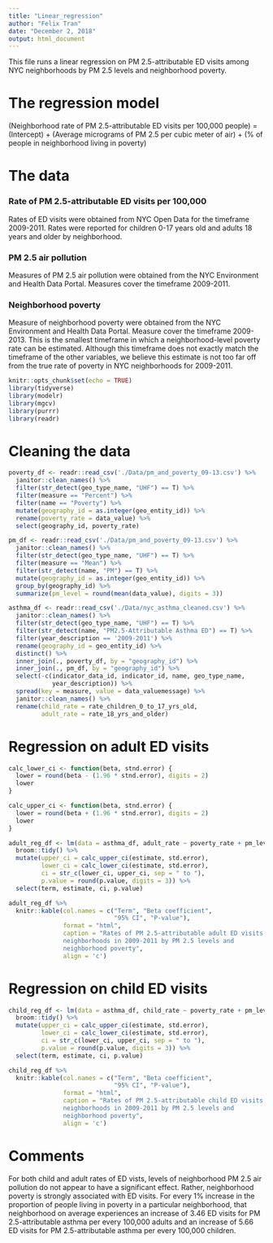 ```yaml
---
title: "Linear_regression"
author: "Felix Tran"
date: "December 2, 2018"
output: html_document
---
```


This file runs a linear regression on PM 2.5-attributable ED visits among NYC
neighborhoods by PM 2.5 levels and neighborhood poverty.

# The regression model

(Neighborhood rate of PM 2.5-attributable ED visits per 100,000 people) = 
(Intercept) + (Average micrograms of PM 2.5 per cubic meter of air) +
(% of people in neighborhood living in poverty)

# The data

### Rate of PM 2.5-attributable ED visits per 100,000
Rates of ED visits were obtained from NYC Open Data for the timeframe 2009-2011. 
Rates were reported for children 0-17 years old and adults 18 years and older by
neighborhood. 

### PM 2.5 air pollution
Measures of PM 2.5 air pollution were obtained from the NYC Environment and
Health Data Portal. Measures cover the timeframe 2009-2011.

### Neighborhood poverty
Measure of neighborhood poverty were obtained from the NYC Environment and 
Health Data Portal. Measure cover the timeframe 2009-2013. This is the smallest
timeframe in which a neighborhood-level poverty rate can be estimated. Although
this timeframe does not exactly match the timeframe of the other variables, we
believe this estimate is not too far off from the true rate of poverty in NYC
neighborhoods for 2009-2011. 

```r
knitr::opts_chunk$set(echo = TRUE)
library(tidyverse)
library(modelr)
library(mgcv)
library(purrr)
library(readr)
```

# Cleaning the data

```r
poverty_df <- readr::read_csv('./Data/pm_and_poverty_09-13.csv') %>% 
  janitor::clean_names() %>% 
  filter(str_detect(geo_type_name, "UHF") == T) %>% 
  filter(measure == "Percent") %>%
  filter(name == "Poverty") %>% 
  mutate(geography_id = as.integer(geo_entity_id)) %>% 
  rename(poverty_rate = data_value) %>% 
  select(geography_id, poverty_rate)

pm_df <- readr::read_csv('./Data/pm_and_poverty_09-13.csv') %>% 
  janitor::clean_names() %>% 
  filter(str_detect(geo_type_name, "UHF") == T) %>% 
  filter(measure == "Mean") %>%
  filter(str_detect(name, "PM") == T) %>% 
  mutate(geography_id = as.integer(geo_entity_id)) %>% 
  group_by(geography_id) %>% 
  summarize(pm_level = round(mean(data_value), digits = 3))

asthma_df <- readr::read_csv('./Data/nyc_asthma_cleaned.csv') %>% 
  janitor::clean_names() %>% 
  filter(str_detect(geo_type_name, "UHF") == T) %>% 
  filter(str_detect(name, "PM2.5-Attributable Asthma ED") == T) %>% 
  filter(year_description == '2009-2011') %>% 
  rename(geography_id = geo_entity_id) %>% 
  distinct() %>% 
  inner_join(., poverty_df, by = "geography_id") %>% 
  inner_join(., pm_df, by = "geography_id") %>% 
  select(-c(indicator_data_id, indicator_id, name, geo_type_name, 
            year_description)) %>% 
  spread(key = measure, value = data_valuemessage) %>% 
  janitor::clean_names() %>% 
  rename(child_rate = rate_children_0_to_17_yrs_old,
         adult_rate = rate_18_yrs_and_older)
```

# Regression on adult ED visits
```r
calc_lower_ci <- function(beta, stnd.error) {
  lower = round(beta - (1.96 * stnd.error), digits = 2)
  lower
}

calc_upper_ci <- function(beta, stnd.error) {
  lower = round(beta + (1.96 * stnd.error), digits = 2)
  lower
}

adult_reg_df <- lm(data = asthma_df, adult_rate ~ poverty_rate + pm_level) %>% 
  broom::tidy() %>% 
  mutate(upper_ci = calc_upper_ci(estimate, std.error),
         lower_ci = calc_lower_ci(estimate, std.error),
         ci = str_c(lower_ci, upper_ci, sep = " to "),
         p.value = round(p.value, digits = 3)) %>% 
  select(term, estimate, ci, p.value)

adult_reg_df %>% 
  knitr::kable(col.names = c("Term", "Beta coefficient", 
                             "95% CI", "P-value"),
               format = "html",
               caption = "Rates of PM 2.5-attributable adult ED visits among NYC
               neighborhoods in 2009-2011 by PM 2.5 levels and 
               neighborhood poverty",
               align = 'c')
```

# Regression on child ED visits
```r
child_reg_df <- lm(data = asthma_df, child_rate ~ poverty_rate + pm_level) %>% 
  broom::tidy() %>% 
  mutate(upper_ci = calc_upper_ci(estimate, std.error),
         lower_ci = calc_lower_ci(estimate, std.error),
         ci = str_c(lower_ci, upper_ci, sep = " to "),
         p.value = round(p.value, digits = 3)) %>% 
  select(term, estimate, ci, p.value)

child_reg_df %>% 
  knitr::kable(col.names = c("Term", "Beta coefficient", 
                             "95% CI", "P-value"),
               format = "html",
               caption = "Rates of PM 2.5-attributable child ED visits among NYC
               neighborhoods in 2009-2011 by PM 2.5 levels and 
               neighborhood poverty",
               align = 'c')
```

# Comments
For both child and adult rates of ED vists, levels of neighborhood PM 2.5 air
pollution do not appear to have a significant effect. Rather, neighborhood 
poverty is strongly associated with ED visits. For every 1% increase in the 
proportion of people living in poverty in a particular neighborhood, that
neighborhood on average experiences an increase of 3.46 ED visits for 
PM 2.5-attributable asthma per every 100,000 adults and an increase of 5.66
ED visits for PM 2.5-attributable asthma per every 100,000 children. 
